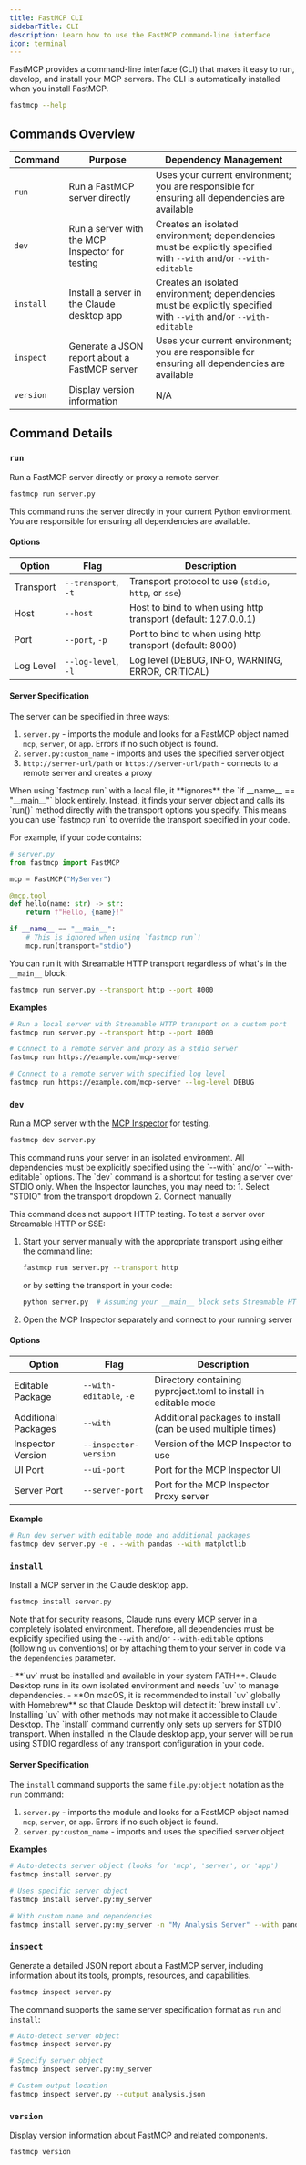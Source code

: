 ```yaml
---
title: FastMCP CLI
sidebarTitle: CLI
description: Learn how to use the FastMCP command-line interface
icon: terminal
---
```




FastMCP provides a command-line interface (CLI) that makes it easy to run, develop, and install your MCP servers. The CLI is automatically installed when you install FastMCP.

```bash
fastmcp --help
```

## Commands Overview

| Command | Purpose | Dependency Management |
| ------- | ------- | --------------------- |
| `run` | Run a FastMCP server directly | Uses your current environment; you are responsible for ensuring all dependencies are available |
| `dev` | Run a server with the MCP Inspector for testing | Creates an isolated environment; dependencies must be explicitly specified with `--with` and/or `--with-editable` |
| `install` | Install a server in the Claude desktop app | Creates an isolated environment; dependencies must be explicitly specified with `--with` and/or `--with-editable` |
| `inspect` | Generate a JSON report about a FastMCP server | Uses your current environment; you are responsible for ensuring all dependencies are available |
| `version` | Display version information | N/A |

## Command Details

### `run`

Run a FastMCP server directly or proxy a remote server.

```bash
fastmcp run server.py
```

<Tip>
This command runs the server directly in your current Python environment. You are responsible for ensuring all dependencies are available.
</Tip>

#### Options

| Option | Flag | Description |
| ------ | ---- | ----------- |
| Transport | `--transport`, `-t` | Transport protocol to use (`stdio`, `http`, or `sse`) |
| Host | `--host` | Host to bind to when using http transport (default: 127.0.0.1) |
| Port | `--port`, `-p` | Port to bind to when using http transport (default: 8000) |
| Log Level | `--log-level`, `-l` | Log level (DEBUG, INFO, WARNING, ERROR, CRITICAL) |


#### Server Specification
<VersionBadge version="2.3.5" />

The server can be specified in three ways:
1. `server.py` - imports the module and looks for a FastMCP object named `mcp`, `server`, or `app`. Errors if no such object is found.
2. `server.py:custom_name` - imports and uses the specified server object
3. `http://server-url/path` or `https://server-url/path` - connects to a remote server and creates a proxy

<Tip>
When using `fastmcp run` with a local file, it **ignores** the `if __name__ == "__main__"` block entirely. Instead, it finds your server object and calls its `run()` method directly with the transport options you specify. This means you can use `fastmcp run` to override the transport specified in your code.
</Tip>

For example, if your code contains:

```python
# server.py
from fastmcp import FastMCP

mcp = FastMCP("MyServer")

@mcp.tool
def hello(name: str) -> str:
    return f"Hello, {name}!"

if __name__ == "__main__":
    # This is ignored when using `fastmcp run`!
    mcp.run(transport="stdio")
```

You can run it with Streamable HTTP transport regardless of what's in the `__main__` block:

```bash
fastmcp run server.py --transport http --port 8000
```

**Examples**

```bash
# Run a local server with Streamable HTTP transport on a custom port
fastmcp run server.py --transport http --port 8000

# Connect to a remote server and proxy as a stdio server
fastmcp run https://example.com/mcp-server

# Connect to a remote server with specified log level
fastmcp run https://example.com/mcp-server --log-level DEBUG
```

### `dev`

Run a MCP server with the [MCP Inspector](https://github.com/modelcontextprotocol/inspector) for testing.

```bash
fastmcp dev server.py
```

<Tip> 
This command runs your server in an isolated environment. All dependencies must be explicitly specified using the `--with` and/or `--with-editable` options.
</Tip>

<Warning>
The `dev` command is a shortcut for testing a server over STDIO only. When the Inspector launches, you may need to:
1. Select "STDIO" from the transport dropdown
2. Connect manually

This command does not support HTTP testing. To test a server over Streamable HTTP or SSE:
1. Start your server manually with the appropriate transport using either the command line:
   ```bash
   fastmcp run server.py --transport http
   ```
   or by setting the transport in your code:
   ```bash
   python server.py  # Assuming your __main__ block sets Streamable HTTP transport
   ```
2. Open the MCP Inspector separately and connect to your running server
</Warning>

#### Options

| Option | Flag | Description |
| ------ | ---- | ----------- |
| Editable Package | `--with-editable`, `-e` | Directory containing pyproject.toml to install in editable mode |
| Additional Packages | `--with` | Additional packages to install (can be used multiple times) |
| Inspector Version | `--inspector-version` | Version of the MCP Inspector to use |
| UI Port | `--ui-port` | Port for the MCP Inspector UI |
| Server Port | `--server-port` | Port for the MCP Inspector Proxy server |

**Example**

```bash
# Run dev server with editable mode and additional packages
fastmcp dev server.py -e . --with pandas --with matplotlib
```

### `install`

Install a MCP server in the Claude desktop app.

```bash
fastmcp install server.py
```

Note that for security reasons, Claude runs every MCP server in a completely isolated environment. Therefore, all dependencies must be explicitly specified using the `--with` and/or `--with-editable` options (following `uv` conventions) or by attaching them to your server in code via the `dependencies` parameter.

<Warning>
- **`uv` must be installed and available in your system PATH**. Claude Desktop runs in its own isolated environment and needs `uv` to manage dependencies.
- **On macOS, it is recommended to install `uv` globally with Homebrew** so that Claude Desktop will detect it: `brew install uv`. Installing `uv` with other methods may not make it accessible to Claude Desktop.
</Warning>

<Warning>
The `install` command currently only sets up servers for STDIO transport. When installed in the Claude desktop app, your server will be run using STDIO regardless of any transport configuration in your code.
</Warning>

#### Server Specification

The `install` command supports the same `file.py:object` notation as the `run` command:

1. `server.py` - imports the module and looks for a FastMCP object named `mcp`, `server`, or `app`. Errors if no such object is found.
2. `server.py:custom_name` - imports and uses the specified server object

**Examples**

```bash
# Auto-detects server object (looks for 'mcp', 'server', or 'app')
fastmcp install server.py

# Uses specific server object
fastmcp install server.py:my_server

# With custom name and dependencies
fastmcp install server.py:my_server -n "My Analysis Server" --with pandas
```

### `inspect`

<VersionBadge version="2.9.0" />

Generate a detailed JSON report about a FastMCP server, including information about its tools, prompts, resources, and capabilities.

```bash
fastmcp inspect server.py
```

The command supports the same server specification format as `run` and `install`:

```bash
# Auto-detect server object
fastmcp inspect server.py

# Specify server object
fastmcp inspect server.py:my_server

# Custom output location
fastmcp inspect server.py --output analysis.json
```

### `version`

Display version information about FastMCP and related components.

```bash
fastmcp version
```
